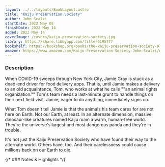 ```yaml
---
layout: ../../layouts/BookLayout.astro
title: "Kaiju Preservation Society"
author: John Scalzi
startDate: 2022 May 08
finishDate: 2022 May 14
added: 2022 May 14
coverImage: /covers/kaiju-preservation-society.jpg
library: https://share.libbyapp.com/title/6195777
bookshelf: https://bookshop.org/books/the-kaiju-preservation-society-9798885780407/9780765389121
amazon: https://www.amazon.com/Kaiju-Preservation-Society-John-Scalzi/dp/0765389126/
---
```


<ReadingTime
startDate  = {frontmatter.startDate}
finishDate = {frontmatter.finishDate}
/>

### Description
When COVID-19 sweeps through New York City, Jamie Gray is stuck as a dead-end driver for food delivery apps. That is, until Jamie makes a delivery to an old acquaintance, Tom, who works at what he calls ""an animal rights organization."" Tom's team needs a last-minute grunt to handle things on their next field visit. Jamie, eager to do anything, immediately signs on.

What Tom doesn't tell Jamie is that the animals his team cares for are not here on Earth. Not our Earth, at least. In an alternate dimension, massive dinosaur-like creatures named Kaiju roam a warm, human-free world. They're the universe's largest and most dangerous panda and they're in trouble.

It's not just the Kaiju Preservation Society who have found their way to the alternate world. Others have, too. And their carelessness could cause millions back on our Earth to die.

{/* ### Notes & Highlights */}

<BuyBook
  library   = {frontmatter.library}
  bookshelf = {frontmatter.bookshelf}
  amazon    = {frontmatter.amazon}
/>
